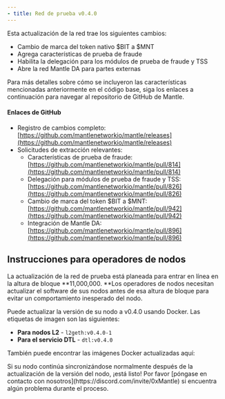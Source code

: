 ```yaml
---
- title: Red de prueba v0.4.0
---
```


Esta actualización de la red trae los siguientes cambios:

* Cambio de marca del token nativo \$BIT a \$MNT
* Agrega características de prueba de fraude
* Habilita la delegación para los módulos de prueba de fraude y TSS
* Abre la red Mantle DA para partes externas

Para más detalles sobre cómo se incluyeron las características mencionadas anteriormente en el código base, siga los enlaces a continuación para navegar al repositorio de GitHub de Mantle.

#### Enlaces de GitHub

* Registro de cambios completo: [https://github.com/mantlenetworkio/mantle/releases](https://github.com/mantlenetworkio/mantle/releases)
* Solicitudes de extracción relevantes:
  * Características de prueba de fraude: [https://github.com/mantlenetworkio/mantle/pull/814](https://github.com/mantlenetworkio/mantle/pull/814)
  * Delegación para módulos de prueba de fraude y TSS: [https://github.com/mantlenetworkio/mantle/pull/826](https://github.com/mantlenetworkio/mantle/pull/826)
  * Cambio de marca del token \$BIT a \$MNT: [https://github.com/mantlenetworkio/mantle/pull/942](https://github.com/mantlenetworkio/mantle/pull/942)
  * Integración de Mantle DA: [https://github.com/mantlenetworkio/mantle/pull/896](https://github.com/mantlenetworkio/mantle/pull/896)

## Instrucciones para operadores de nodos

La actualización de la red de prueba está planeada para entrar en línea en la altura de bloque \*\*11,000,000. \*\*Los operadores de nodos necesitan actualizar el software de sus nodos antes de esa altura de bloque para evitar un comportamiento inesperado del nodo.

Puede actualizar la versión de su nodo a v0.4.0 usando Docker. Las etiquetas de imagen son las siguientes:

* **Para nodos L2** - `l2geth:v0.4.0-1`
* **Para el servicio DTL** - `dtl:v0.4.0`

También puede encontrar las imágenes Docker actualizadas aquí:

<Card title="Docker" icon="docker" href="https://hub.docker.com/r/mantlenetworkio/" />

<Info>
  Si su nodo continúa sincronizándose normalmente después de la actualización de la versión del nodo, ¡está listo! Por favor [póngase en contacto con nosotros](https://discord.com/invite/0xMantle) si encuentra algún problema durante el proceso.
</Info>

